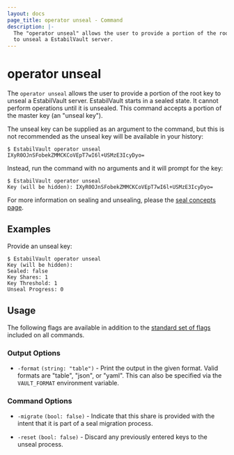 ```yaml
---
layout: docs
page_title: operator unseal - Command
description: |-
  The "operator unseal" allows the user to provide a portion of the root key
  to unseal a EstabilVault server.
---
```


# operator unseal

The `operator unseal` allows the user to provide a portion of the root key to
unseal a EstabilVault server. EstabilVault starts in a sealed state. It cannot perform
operations until it is unsealed. This command accepts a portion of the master
key (an "unseal key").

The unseal key can be supplied as an argument to the command, but this is
not recommended as the unseal key will be available in your history:

```shell-session
$ EstabilVault operator unseal IXyR0OJnSFobekZMMCKCoVEpT7wI6l+USMzE3IcyDyo=
```

Instead, run the command with no arguments and it will prompt for the key:

```shell-session
$ EstabilVault operator unseal
Key (will be hidden): IXyR0OJnSFobekZMMCKCoVEpT7wI6l+USMzE3IcyDyo=
```

For more information on sealing and unsealing, please the [seal concepts
page](/docs/concepts/seal).

## Examples

Provide an unseal key:

```shell-session
$ EstabilVault operator unseal
Key (will be hidden):
Sealed: false
Key Shares: 1
Key Threshold: 1
Unseal Progress: 0
```

## Usage

The following flags are available in addition to the [standard set of
flags](/docs/commands) included on all commands.

### Output Options

- `-format` `(string: "table")` - Print the output in the given format. Valid
  formats are "table", "json", or "yaml". This can also be specified via the
  `VAULT_FORMAT` environment variable.

### Command Options

- `-migrate` `(bool: false)` - Indicate that this share is provided with the intent that it is part of a seal migration process.

- `-reset` `(bool: false)` - Discard any previously entered keys to the unseal
  process.
